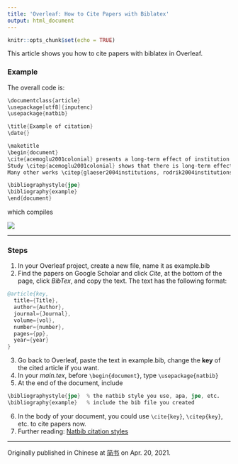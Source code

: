 ```yaml
---
title: 'Overleaf: How to Cite Papers with Biblatex'
output: html_document
---
```


```r
knitr::opts_chunk$set(echo = TRUE)
```

This article shows you how to cite papers with biblatex in Overleaf.

### Example

The overall code is:

```s
\documentclass{article}
\usepackage[utf8]{inputenc}
\usepackage{natbib}

\title{Example of citation}
\date{}

\maketitle
\begin{document}
\cite{acemoglu2001colonial} presents a long-term effect of institution. 
Study \citep{acemoglu2001colonial} shows that there is long-term effect of institution. 
Many other works \citep{glaeser2004institutions, rodrik2004institutions} cited \citeauthor{acemoglu2001colonial}'s (\citeyear{acemoglu2001colonial}) work.

\bibliographystyle{jpe}
\bibliography{example}
\end{document}
```

which compiles

<img style="float center;" src="images/overleaf_results.png" > 

---

### Steps
1. In your Overleaf project, create a new file, name it as example.bib
2. Find the papers on Google Scholar and click *Cite*, at the bottom of the page, click *BibTex*, and copy the text. The text has the following format:
```s
@article{key,
  title={Title},
  author={Author},
  journal={Journal},
  volume={vol},
  number={number},
  pages={pp},
  year={year}
}
```
3. Go back to Overleaf, paste the text in example.bib, change the **key** of the cited article if you want.
4. In your *main.tex*, before `\begin{document}`, type `\usepackage{natbib}`
5. At the end of the document, include
```s
\bibliographystyle{jpe}  % the natbib style you use, apa, jpe, etc.
\bibliography{example}   % include the bib file you created
```
6. In the body of your document, you could use `\cite{key}`, `\citep{key}`, etc. to cite papers now.
7. Further reading: [Natbib citation styles](https://www.overleaf.com/learn/latex/Natbib_citation_styles)

---
Originally published in Chinese at [简书](https://www.jianshu.com/p/71ad2e74b7c0) on Apr. 20, 2021.